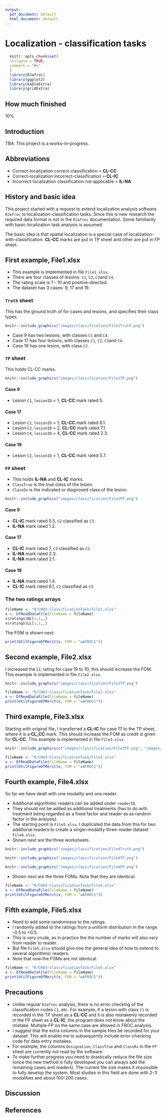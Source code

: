 ```yaml
---
output:
  pdf_document: default
  html_document: default
---
```


# Localization - classification tasks {#classification-tasks}

```r
  knitr::opts_chunk$set(
  collapse = TRUE,
  comment = "#>"
  )
  library(RJafroc)
  library(ggplot2)
  library(kableExtra)
  library(gridExtra)
```


## How much finished {#classification-tasks-how-much-finished}
10%


## Introduction {#classification-tasks-intro}

TBA: This project is a works-in-progress.

## Abbreviations {#classification-tasks-abbreviations}

-   Correct-localization correct-classification = **CL-CC**
-   Correct-localization incorrect-classification = **CL-IC**
-   Incorrect-localization classification not applicable = **IL-NA**

## History and basic idea {#classification-tasks-basic-idea}

This project started with a request to extend localization analysis software `RJafroc` to localization-classification tasks. Since this is new research the required data format is not in the `RJafroc` documentation. Some familiarity with basic localization task analysis is assumed.

The basic idea is that spatial localization is a special case of localization-with-classification. **CL-CC** marks are put in TP sheet and other are put in FP sheet.

## First example, File1.xlsx {#classification-tasks-example1}

-   This example is implemented in file `File1.xlsx`.
-   There are four classes of lesions: `C1`, `C2`, `C3`and `C4`.
-   The rating scale is 1 - 10 and positive-directed.
-   The dataset has 3 cases: 9, 17 and 19.

### `Truth` sheet {#classification-tasks-example1-truth}

This has the ground truth of for cases and lesions, and specifies their class types.

```r
knitr::include_graphics("images/classification/File1Truth.png")
```

-   Case 9 has two lesions, with classes `C1` and `C4`.
-   Case 17 has four lesions, with classes `C1`, `C2`, `C3`and `C4`.
-   Case 19 has one lesion, with class `C2`.

### `TP` sheet {#classification-tasks-example1-tp}

This holds CL-CC marks.

```r
knitr::include_graphics("images/classification/File1TP.png")
```

#### Case 9 {#classification-tasks-example1-case9}

-   Lesion `C1`, `lesionID` = 1, **CL-CC** mark rated 5.

#### Case 17 {#classification-tasks-example1-case17}

-   Lesion `C1`, `lesionID` = 1, **CL-CC** mark rated 6.1.
-   Lesion `C2`, `lesionID` = 2, **CL-CC** mark rated 7.1.
-   Lesion `C4`, `lesionID` = 4, **CL-CC** mark rated 2.3.

#### Case 19 {#classification-tasks-example1-case19}

-   Lesion `C2`, `lesionID` = 1, **CL-CC** mark rated 5.7.

### `FP` sheet {#classification-tasks-example1-fp}

-   This holds **IL-NA** and **CL-IC** marks.
-   `ClassTrue` is the true class of the lesion.
-   `ClassDx` is the indicated or diagnosed class of the lesion.

```r
knitr::include_graphics("images/classification/File1FP.png")
```

#### Case 9 {#classification-tasks-example1-fp-case9}

-   **CL-IC** mark rated 5.5, `C2` classified as `C3`.
-   **IL-NA** mark rated 1.2.

#### Case 17 {#classification-tasks-example1-fp-case17}

-   **CL-IC** mark rated 7, `C3` classified as `C2`.
-   **IL-NA** mark rated 2.3.
-   **IL-NA** mark rated 2.1.

#### Case 19 {#classification-tasks-example1-fp-case19}

-   **IL-NA** mark rated 1.4.
-   **CL-IC** mark rated 6.1, `C2` classified as `C3`.

### The two ratings arrays

```r
fileName <- "R/CH83-ClassificationTask/File1.xlsx"
x <- DfReadDataFile(fileName = fileName)
x$ratings$NL[1,1,,]
x$ratings$LL[1,1,,]
```

The FOM is shown next:

```r
print(UtilFigureOfMerit(x, FOM = "wAFROC1"))
```

## Second example, File2.xlsx {#classification-tasks-example2}

I increased the LL rating for case 19 to 10; this should increase the FOM. This example is implemented in file `File2.xlsx`.

```r
knitr::include_graphics("images/classification/File2TP.png")
```

```r
fileName <- "R/CH83-ClassificationTask/File2.xlsx"
x <- DfReadDataFile(fileName = fileName)
print(UtilFigureOfMerit(x, FOM = "wAFROC1"))
```

## Third example, File3.xlsx {#classification-tasks-example3}

Starting with original file, I transferred a **CL-IC** for case 17 to the TP sheet, where it is a **CL_CC** mark. This should increase the FOM as credit is given for **CL-CC.** This example is implemented in file `File3.xlsx`.

```r
knitr::include_graphics(c("images/classification/File3TP.png", "images/classification/File3FP.png"))
```

```r
fileName <- "R/CH83-ClassificationTask/File3.xlsx"
x <- DfReadDataFile(fileName = fileName)
print(UtilFigureOfMerit(x, FOM = "wAFROC1"))
```

## Fourth example, File4.xlsx {#classification-tasks-example4}

So far we have dealt with one modality and one reader.

-   Additional algorithmic readers can be added under `readerID`.
-   They should not be added as additional treatments (has to do with treatment being regarded as a fixed factor and reader as as random factor in the analysis).
-   The starting point is `File3.xlsx`. I duplicated the data from this for two additional readers to create a single-modality three-reader dataset `File4.xlsx`.
-   Shown next are the three worksheets.

```r
knitr::include_graphics("images/classification/File4Truth.png")
```

```r
knitr::include_graphics("images/classification/File4TP.png")
```

```r
knitr::include_graphics("images/classification/File4FP.png")
```

-   Shown next are the three FOMs. Note that they are identical.

```r
fileName <- "R/CH83-ClassificationTask/File4.xlsx"
x <- DfReadDataFile(fileName = fileName)
print(UtilFigureOfMerit(x, FOM = "wAFROC1"))
```

## Fifth example, File5.xlsx {#classification-tasks-example5}

-   Need to add some randomness to the ratings.
-   I randomly added to the ratings from a uniform distribution in the range -0.5 to +0.5.
-   This is very crude, as in practice the the number of marks will also vary from reader to reader.
-   But file `File5.xlsx` should give one the general idea of how to extend to several algorithmic readers.
-   Note that now the FOMs are not identical.

```r
fileName <- "R/CH83-ClassificationTask/File5.xlsx"
x <- DfReadDataFile(fileName = fileName)
print(UtilFigureOfMerit(x, FOM = "wAFROC1"))
```

## Precautions {#classification-tasks-precautions}

-   Unlike regular `RJafroc` analysis, there is no error checking of the classification codes `C1`, etc. For example, if a lesion with class `C1` is recorded in the TP sheet as a **CL-CC** and it is also mistakenly recorded in the FP sheet as a **CL-IC**, the program does not know about the mistake. Multiple FP on the same case are allowed in FROC analysis.
-   I suggest that the extra columns in the sample files be recorded for your dataset. This will enable me to subsequently include error-checking code for data entry mistakes.
-   For example, the columns `Designation`, `ClassTrue` and `ClassRx` in the `FP` sheet are currently not read by the software.
-   To make further progress you need to drastically reduce the file size (once the new method is fully developed you can always add the remaining cases and readers). The current file size makes it impossible to fully develop the system. Most studies in this field are done with 2-3 modalities and about 100-200 cases.

## Discussion {#classification-tasks-discussion}

## References {#classification-tasks--references}
